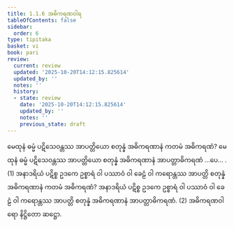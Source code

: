 ```yaml
---
title: 1.1.6 အဓိကရဏဝါရ
tableOfContents: false
sidebar:
  order: 6
type: tipitaka
basket: vi
book: pari
review:
  current: review
  updated: '2025-10-20T14:12:15.825614'
  updated_by: ''
  notes: ''
  history:
  - state: review
    date: '2025-10-20T14:12:15.825614'
    updated_by: ''
    notes: ''
    previous_state: draft
---
```



<DynamicBreadcrumb />


<ReviewStatus review={frontmatter.review} showDetails={true} />

<HypothesisAnnotation frontmatter={frontmatter} />

<Division number="185" book="pari" e="ch" v="5" p="81">

<Paragraph number="582" book="pari">
မေထုနံ ဓမ္မံ ပဋိသေဝန္တဿ အာပတ္တိယော စတုန္နံ အဓိကရဏာနံ ကတမံ အဓိကရဏံ? မေထုနံ ဓမ္မံ ပဋိသေဝန္တဿ အာပတ္တိယော စတုန္နံ အဓိကရဏာနံ အာပတ္တာဓိကရဏံ …ပေ… . (1)
</Paragraph>

<Paragraph number="583" book="pari">
အနာဒရိယံ ပဋိစ္စ ဥဒကေ ဥစ္စာရံ ဝါ ပဿာဝံ ဝါ ခေဠံ ဝါ ကရောန္တဿ အာပတ္တိ စတုန္နံ အဓိကရဏာနံ ကတမံ အဓိကရဏံ? အနာဒရိယံ ပဋိစ္စ ဥဒကေ ဥစ္စာရံ ဝါ ပဿာဝံ ဝါ ခေဠံ ဝါ ကရောန္တဿ အာပတ္တိ စတုန္နံ အဓိကရဏာနံ အာပတ္တာဓိကရဏံ. (2)

</Paragraph>
</Division>

<Paragraph number="584" type="center" book="pari">
အဓိကရဏဝါရော နိဋ္ဌိတော ဆဋ္ဌော.
</Paragraph>